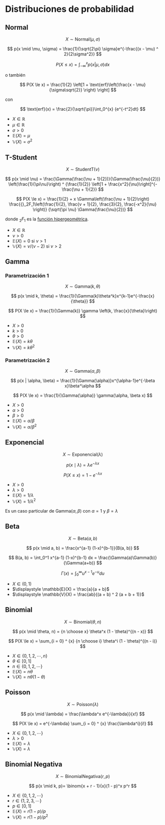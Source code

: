 # Distribuciones de probabilidad

## Normal

$$
X \sim \text{Normal}(\mu, \sigma)
$$

$$
p(x \mid \mu, \sigma) = \frac{1}{\sqrt{2\pi} \sigma}e^{-\frac{(x - \mu) ^ 2}{2\sigma^2}}
$$

$$
P(X \le x) = \int_{-\infty}^{x}{p(x | \mu, \sigma) dx}
$$

o también

$$
P(X \le x) = \frac{1}{2} \left[1 + \text{erf}\left(\frac{x - \mu}{\sigma\sqrt{2}} \right) \right]
$$

con

$$
\text{erf}(x) = \frac{2}{\sqrt{\pi}}\int_0^{x} {e^{-t^2}dt}
$$

* $X \in \mathbb{R}$
* $\mu \in \mathbb{R}$
* $\sigma > 0$
* $\mathbb{E}(X) = \mu$
* $\mathbb{V}(X) = \sigma^2$


## T-Student


$$
X \sim \text{StudentT}(\nu)
$$

$$
p(x \mid \nu) =
    \frac{\Gamma(\frac{\nu + 1}{2})}{\Gamma(\frac{\nu}{2})}
    \left(\frac{1}{\pi\nu}\right) ^ {\frac{1}{2}}
    \left[1 + \frac{x^2}{\nu}\right]^{-\frac{\nu + 1}{2}}
$$

$$
P(X \le x) = \frac{1}{2} + x \Gamma\left(\frac{\nu + 1}{2}\right) 
             \frac{{}_2F_1\left(\frac{1}{2}, \frac{v + 1}{2}, \frac{3}{2}, \frac{-x^2}{\nu} \right)}
             {\sqrt{\pi \nu} \Gamma(\frac{\nu}{2})}
$$


donde ${}_2F_1$ es la [función hipergeométrica](https://es.wikipedia.org/wiki/Funci%C3%B3n_hipergeom%C3%A9trica).


* $X \in \mathbb{R}$
* $\nu > 0$
* $\mathbb{E}(X) = 0$ si $\nu > 1$
* $\mathbb{V}(X) = \nu / (\nu - 2)$ si $\nu > 2$

## Gamma

### Parametrización 1

$$
X \sim \text{Gamma}(k, \theta)
$$

$$
p(x \mid k, \theta) = \frac{1}{\Gamma(k)\theta^k}x^{k-1}e^{-\frac{x}{\theta}}
$$

$$
P(X \le x) = \frac{1}{\Gamma(k)} \gamma \left(k, \frac{x}{\theta}\right)
$$

* $X > 0$
* $k > 0$
* $\theta > 0$
* $\mathbb{E}(X) = k\theta$
* $\mathbb{V}(X) = k\theta^2$

### Parametrización 2

$$
X \sim \text{Gamma}(\alpha, \beta)
$$


$$
p(x | \alpha, \beta) = \frac{1}{\Gamma(\alpha)}x^{\alpha-1}e^{-\beta x}\beta^\alpha
$$

$$
P(X \le x) = \frac{1}{\Gamma(\alpha)} \gamma(\alpha, \beta x)
$$

* $X > 0$
* $\alpha > 0$
* $\beta > 0$
* $\mathbb{E}(X) = \alpha/\beta$
* $\mathbb{V}(X) = \alpha/\beta^2$

## Exponencial

$$
X \sim \text{Exponencial}(\lambda)
$$

$$
p(x \mid \lambda) = \lambda e^{-\lambda x}
$$

$$
P(X \le x) = 1 - e^{-\lambda x}
$$


* $X > 0$
* $\lambda > 0$
* $\mathbb{E}(X) = 1 / \lambda$
* $\mathbb{V}(X) = 1 / \lambda ^ 2$

Es un caso particular de $\text{Gamma}(\alpha, \beta)$ con $\alpha = 1$ y $\beta = \lambda$

## Beta

$$
X \sim \text{Beta}(a, b)
$$

$$
p(x \mid a, b) = \frac{x^{a-1} (1-x)^{b-1}}{B(a, b)}
$$

$$
B(a, b) = \int_0^1 x^{a-1} (1-x)^{b-1} dx = \frac{\Gamma(a)\Gamma(b)}{\Gamma(a+b)}
$$

$$
\Gamma(x) = \int_0^\infty u^{x-1} e^{-u} du
$$

* $X \in (0, 1)$
* $\displaystyle \mathbb{E}(X) = \frac{a}{a + b}$
* $\displaystyle \mathbb{V}(X) = \frac{ab}{(a + b) ^ 2 (a + b + 1)}$

## Binomial

$$
X \sim \text{Binomial}(\theta, n)
$$

$$
p(x \mid \theta, n) = {n \choose x} \theta^x (1 - \theta)^{(n - x)}
$$

$$
P(X \le x) = \sum_{i = 0} ^ {x} {n \choose i} \theta^i (1 - \theta)^{(n - i)}
$$


* $X \in \{0, 1, 2, \cdots, n\}$
* $\theta \in [0, 1]$
* $n \in \{0, 1, 2, \cdots \}$
* $\mathbb{E}(X) = n \theta$
* $\mathbb{V}(X) = n \theta (1 - \theta)$

## Poisson

$$
X \sim \text{Poisson}(\lambda)
$$

$$
p(x \mid \lambda) = \frac{\lambda^x e^{-\lambda}}{x!}
$$

$$
P(X \le x) = e^{-\lambda} \sum_{i = 0} ^ {x} \frac{\lambda^i}{i!}
$$

* $X \in \{0, 1, 2, \cdots\}$
* $\lambda > 0$
* $\mathbb{E}(X) = \lambda$
* $\mathbb{V}(X) = \lambda$

## Binomial Negativa

$$
X \sim \text{BinomialNegativa}(r, p)
$$

$$
p(x \mid k, p)= \binom{x + r - 1}{x}(1 - p)^x p^r
$$

* $X \in \{0, 1, 2, \cdots \}$
* $r \in \{1, 2, 3, \cdots \}$
* $p \in [0, 1]$
* $\mathbb{E}(X) = r(1 - p) / p$
* $\mathbb{V}(X) = r(1 - p) / p^2$


<!-- 
## Student T
-->